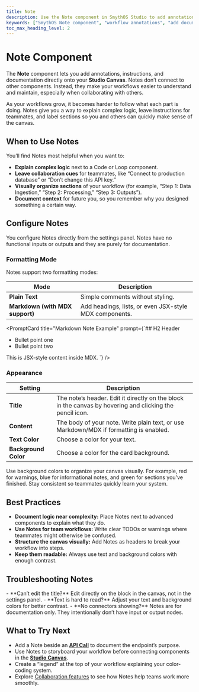 ```yaml
---
title: Note
description: Use the Note component in SmythOS Studio to add annotations, comments, and Markdown/MDX documentation directly onto your workflow canvas. Improve clarity, collaboration, and workflow organization.
keywords: ["SmythOS Note component", "workflow annotations", "add documentation to workflows", "Markdown notes", "MDX notes", "Studio Canvas", "SmythOS documentation", "workflow organization"]
toc_max_heading_level: 2
---
```


# Note Component

The **Note** component lets you add annotations, instructions, and documentation directly onto your **Studio Canvas**. Notes don’t connect to other components. Instead, they make your workflows easier to understand and maintain, especially when collaborating with others.

<InfoCallout title="Why Notes Matter">
As your workflows grow, it becomes harder to follow what each part is doing. Notes give you a way to explain complex logic, leave instructions for teammates, and label sections so you and others can quickly make sense of the canvas.
</InfoCallout>

<Spacer size="md" />

## When to Use Notes

You’ll find Notes most helpful when you want to:

- **Explain complex logic** next to a Code or Loop component.  
- **Leave collaboration cues** for teammates, like “Connect to production database” or “Don’t change this API key.”  
- **Visually organize sections** of your workflow (for example, “Step 1: Data Ingestion,” “Step 2: Processing,” “Step 3: Outputs”).  
- **Document context** for future you, so you remember why you designed something a certain way.

<Spacer size="md" />

## Configure Notes

You configure Notes directly from the settings panel. Notes have no functional inputs or outputs and they are purely for documentation.

### Formatting Mode

Notes support two formatting modes:

| Mode | Description |
|------|-------------|
| **Plain Text** | Simple comments without styling. |
| **Markdown (with MDX support)** | Add headings, lists, or even JSX-style MDX components. |

<PromptCard
  title="Markdown Note Example"
  prompt={`## H2 Header
- Bullet point one
- Bullet point two

<MyComponent title="Custom Title">
  This is JSX-style content inside MDX.
</MyComponent>`}
/>

### Appearance

| Setting | Description |
|---------|-------------|
| **Title** | The note’s header. Edit it directly on the block in the canvas by hovering and clicking the pencil icon. |
| **Content** | The body of your note. Write plain text, or use Markdown/MDX if formatting is enabled. |
| **Text Color** | Choose a color for your text. |
| **Background Color** | Choose a color for the card background. |

<TipCallout title="Color Coding Notes">
Use background colors to organize your canvas visually. For example, red for warnings, blue for informational notes, and green for sections you’ve finished. Stay consistent so teammates quickly learn your system.
</TipCallout>

<Spacer size="md" />

## Best Practices

- **Document logic near complexity:** Place Notes next to advanced components to explain what they do.  
- **Use Notes for team workflows:** Write clear TODOs or warnings where teammates might otherwise be confused.  
- **Structure the canvas visually:** Add Notes as headers to break your workflow into steps.  
- **Keep them readable:** Always use text and background colors with enough contrast.  

<Spacer size="md" />

## Troubleshooting Notes

<InfoCallout title="Common Issues">
- **Can’t edit the title?** Edit directly on the block in the canvas, not in the settings panel.  
- **Text is hard to read?** Adjust your text and background colors for better contrast.  
- **No connectors showing?** Notes are for documentation only. They intentionally don’t have input or output nodes.  
</InfoCallout>

<Spacer size="md" />

## What to Try Next

- Add a Note beside an **[API Call](/docs/agent-studio/components/advanced/api-call)** to document the endpoint’s purpose.  
- Use Notes to storyboard your workflow before connecting components in the **[Studio Canvas](/docs/agent-studio/key-concepts/canvas)**.  
- Create a “legend” at the top of your workflow explaining your color-coding system.  
- Explore [Collaboration features](/docs/agent-collaboration/overview) to see how Notes help teams work more smoothly.  
